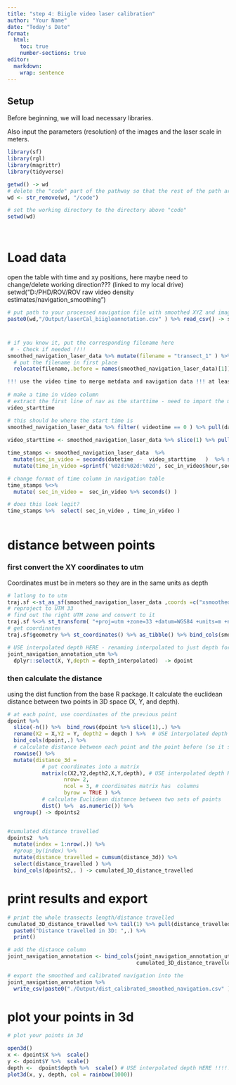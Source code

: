 ```yaml
---
title: "step 4: Biigle video laser calibration"
author: "Your Name"
date: "Today's Date"
format:
  html:
    toc: true
    number-sections: true
editor: 
  markdown: 
    wrap: sentence
---
```


## Setup

Before beginning, we will load necessary libraries.

Also input the parameters (resolution) of the images and the laser scale in meters. 

```r
library(sf)
library(rgl)
library(magrittr)
library(tidyverse)

getwd() -> wd
# delete the "code" part of the pathway so that the rest of the path are not relative to the code directory
wd <- str_remove(wd, "/code") 

# set the working directory to the directory above "code"
setwd(wd)

 

```

# Load data

open the table with time and xy positions, here maybe need to change/delete working direction???
(linked to my local drive) setwd("D:/PHD/ROV/ROV raw video density estimates/navigation_smoothing")

```r
# put path to your processed navigation file with smoothed XYZ and image width
paste0(wd,"/Output/laserCal_biigleannotation.csv" ) %>% read_csv() -> smoothed_navigation_laser_data

```

# 

```r

# if you know it, put the corresponding filename here
 # - Check if needed !!!!
smoothed_navigation_laser_data %>% mutate(filename = "transect_1" ) %>%
  # put the filename in first place
  relocate(filename,.before = names(smoothed_navigation_laser_data)[1])

!!! use the video time to merge metdata and navigation data !!! at least checks the start_time is 0 seconds in videos
 
# make a time in video column
# extract the first line of nav as the starttime - need to import the metadata as nav
video_starttime 

# this should be where the start time is   
smoothed_navigation_laser_data %>% filter( videotime == 0 ) %>% pull(datetime)
  
video_starttime <- smoothed_navigation_laser_data %>% slice(1) %>% pull(datetime)

time_stamps <- smoothed_navigation_laser_data  %>%  
  mutate(sec_in_video = seconds(datetime  -  video_starttime   )  %>% seconds_to_period()  ) %>% 
  mutate(time_in_video =sprintf('%02d:%02d:%02d', sec_in_video$hour,sec_in_video$minute, sec_in_video$second) )

# change format of time column in navigation table
time_stamps %<>% 
  mutate( sec_in_video =  sec_in_video %>% seconds() )

# does this look legit? 
time_stamps %>%  select( sec_in_video , time_in_video )



```
# distance between points

### first convert the XY coordinates to utm
Coordinates must be in meters so they are in the same units as depth 

```r

 
# latlong to to utm
traj.sf <-st_as_sf(smoothed_navigation_laser_data ,coords =c("xsmoothed","ysmoothed"),crs="+proj=longlat +datum=WGS84 +no_defs +ellps=WGS84 +towgs84=0,0,0")
# reproject to UTM 33
# find out the right UTM zone and convert to it
traj.sf %<>% st_transform( "+proj=utm +zone=33 +datum=WGS84 +units=m +no_defs")
# get coordinates 
traj.sf$geometry %>% st_coordinates() %>% as_tibble() %>% bind_cols(smoothed_navigation_laser_data) -> joint_navigation_annotation_utm

# USE interpolated depth HERE - renaming interpolated to just depth for simplicity
joint_navigation_annotation_utm %>%
  dplyr::select(X, Y,depth = depth_interpolated)  -> dpoint


```


### then calculate the distance

using the dist function from the base R package. It calculate the euclidean distance between two points in 3D space (X, Y, and depth). 

```r

# at each point, use coordinates of the previous point 
dpoint %>%
  slice(-n()) %>%  bind_rows(dpoint %>% slice(1),.) %>% 
  rename(X2 = X,Y2 = Y, depth2 = depth ) %>%  # USE interpolated depth HERE !!!!!!
  bind_cols(dpoint,.) %>%
  # calculate distance between each point and the point before (so it starts at 0)
  rowwise() %>%
  mutate(distance_3d =
           # put coordinates into a matrix
           matrix(c(X2,Y2,depth2,X,Y,depth), # USE interpolated depth HERE !!!!!!
                  nrow= 2,
                  ncol = 3, # coordinates matrix has  columns
                  byrow = TRUE ) %>% 
           # calculate Euclidean distance between two sets of points 
           dist() %>%  as.numeric()) %>% 
  ungroup() -> dpoints2


#cumulated distance travelled 
dpoints2  %>% 
  mutate(index = 1:nrow(.)) %>% 
  #group_by(index) %>% 
  mutate(distance_travelled = cumsum(distance_3d)) %>% 
  select(distance_travelled ) %>% 
  bind_cols(dpoints2,. ) -> cumulated_3D_distance_travelled


```

# print results and export

```r

# print the whole transects length/distance travelled
cumulated_3D_distance_travelled %>% tail(1) %>% pull(distance_travelled) %>% 
  paste0("Distance travelled in 3D: ",.) %>% 
  print()

# add the distance column
joint_navigation_annotation <- bind_cols(joint_navigation_annotation_utm,
                                         cumulated_3D_distance_travelled %>% select(distance_3d, distance_travelled) )

# export the smoothed and calibrated navigation into the 
joint_navigation_annotation %>%
  write_csv(paste0("./Output/dist_calibrated_smoothed_navigation.csv" ) )

```

# plot your points in 3d

```r

# plot your points in 3d

open3d()
x <- dpoint$X %>%  scale()
y <- dpoint$Y %>%  scale()
depth <-  dpoint$depth %>%  scale() # USE interpolated depth HERE !!!!!!
plot3d(x, y, depth, col = rainbow(1000))

```

